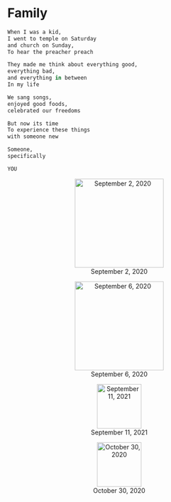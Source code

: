 # Family 

```r
When I was a kid,
I went to temple on Saturday 
and church on Sunday,
To hear the preacher preach

They made me think about everything good,
everything bad,
and everything in between
In my life

We sang songs,
enjoyed good foods,
celebrated our freedoms

But now its time
To experience these things
with someone new

Someone,
specifically 

YOU

```

<center>


![September 2, 2020](mimages/1 9-2-2020.jpg){length=400px, width=200px}

![September 6, 2020](mimages/2 9-6-2020.jpg){length=400px, width=200px}

![September 11, 2021](mimages/13 9-11-2021.jpg){length=400px, width=100px}

![October 30, 2020](mimages/4 10-30-2020.jpg){length=400px, width=100px}

</center>

